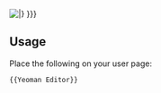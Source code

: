 [[File:YeomanEditor.jpg|{{{size|frame}}}|{{{caption|This user is a '''[[Service awards#Yeoman_Editor|Yeoman Editor]]''' and is entitled to display this '''Service Badge'''.<br>Edits: {{Special:Editcount/{{PAGENAME}}}} }}}]]<noinclude>

{{clear}}
==Usage==
Place the following on your user page:
<pre>{{Yeoman Editor}}</pre>
</noinclude>